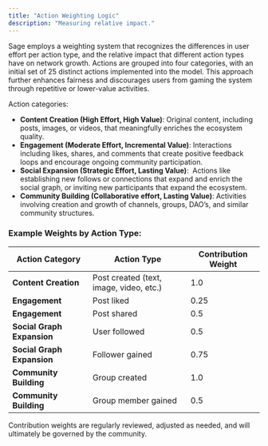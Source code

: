 ```yaml
---
title: "Action Weighting Logic"
description: "Measuring relative impact."
---
```


Sage employs a weighting system that recognizes the differences in user effort per action type, and the relative impact that different action types have on network growth. Actions are grouped into four categories, with an initial set of 25 distinct actions implemented into the model. This approach further enhances fairness and discourages users from gaming the system through repetitive or lower-value activities.

Action categories:

- **Content Creation (High Effort, High Value)**: Original content, including posts, images, or videos, that meaningfully enriches the ecosystem quality.
- **Engagement (Moderate Effort, Incremental Value)**: Interactions including likes, shares, and comments that create positive feedback loops and encourage ongoing community participation.
- **Social Expansion (Strategic Effort, Lasting Value)**:  Actions like establishing new follows or connections that expand and enrich the social graph, or inviting new participants that expand the ecosystem.
- **Community Building (Collaborative effort, Lasting Value)**: Activities involving creation and growth of channels, groups, DAO’s, and similar community structures.

### Example Weights by Action Type:

| Action Category            | Action Type                             | Contribution Weight |
| -------------------------- | --------------------------------------- | ------------------- |
| **Content Creation**       | Post created (text, image, video, etc.) | 1.0                 |
| **Engagement**             | Post liked                              | 0.25                |
| **Engagement**             | Post shared                             | 0.5                 |
| **Social Graph Expansion** | User followed                           | 0.5                 |
| **Social Graph Expansion** | Follower gained                         | 0.75                |
| **Community Building**     | Group created                           | 1.0                 |
| **Community Building**     | Group member gained                     | 0.5                 |

Contribution weights are regularly reviewed, adjusted as needed, and will ultimately be governed by the community.